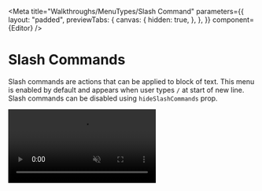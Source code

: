

<Meta
  title="Walkthroughs/MenuTypes/Slash Command"
  parameters={{
    layout: "padded",
    previewTabs: {
      canvas: {
        hidden: true,
      },
    },
  }}
  component={Editor}
/>

# Slash Commands

Slash commands are actions that can be applied to block of text. This menu is
enabled by default and appears when user types `/` at start of new line. Slash
commands can be disabled using `hideSlashCommands` prop.

<video src={Bubble} playsInline autoPlay muted loop />

#### **Example**

<Canvas>
  <Story name="Slash Command">
    <Editor rows={40} menuType="bubble" heightStrategy="flexible" initialValue="<p>Embed</p><div class='embed'></div><p>Embed </p> <div></div>" />
  </Story>
</Canvas>
